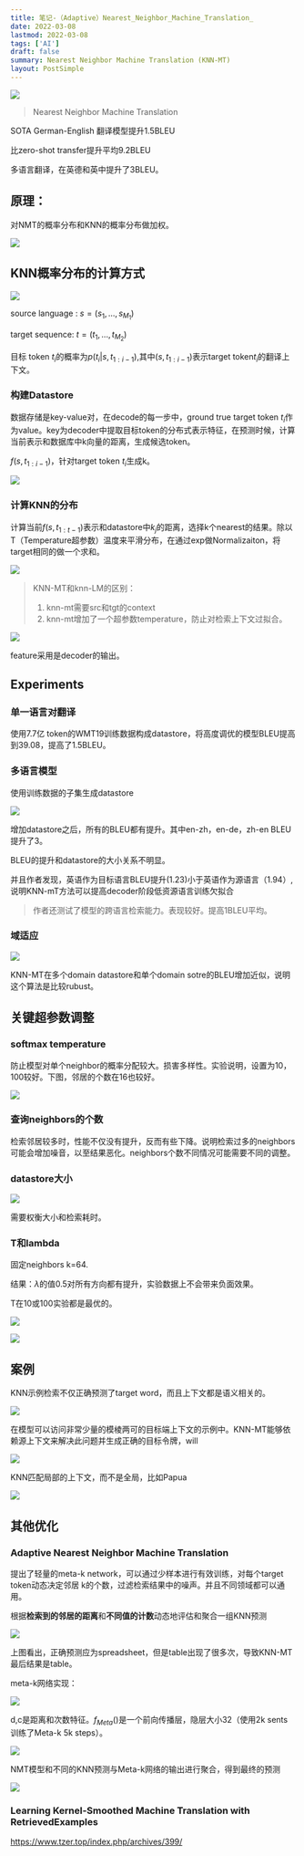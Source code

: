 ```yaml
---
title: 笔记-（Adaptive）Nearest_Neighbor_Machine_Translation_
date: 2022-03-08
lastmod: 2022-03-08
tags: ['AI']
draft: false
summary: Nearest Neighbor Machine Translation (KNN-MT)
layout: PostSimple
---
```


![](https://www.tzer.top/usr/uploads/2022/03/2007333394.png)

> Nearest Neighbor Machine Translation

SOTA German-English 翻译模型提升1.5BLEU

比zero-shot transfer提升平均9.2BLEU

多语言翻译，在英德和英中提升了3BLEU。

## 原理：

对NMT的概率分布和KNN的概率分布做加权。

![](https://www.tzer.top/usr/uploads/2022/03/1936347486.png)

## KNN概率分布的计算方式

![](https://www.tzer.top/usr/uploads/2022/03/1279056054.png)

source language : $s=(s_1,...,s_{M_1})$

target sequence: $t=(t_1,...,t_{M_2})$

目标 token $t_i$的概率为$p(t_i|s,t_{1:i-1})$,其中$(s,t_{1:i-1})$表示target token$t_i$的翻译上下文。

### 构建Datastore

数据存储是key-value对，在decode的每一步中，ground true target token $t_i$作为value。key为decoder中提取目标token的分布式表示特征，在预测时候，计算当前表示和数据库中k向量的距离，生成候选token。

$f(s,t_{1:i-1})$，针对target token $t_i$生成k。

![](https://www.tzer.top/usr/uploads/2022/03/270673578.png)

### 计算KNN的分布

计算当前$f(s,t_{1:t-1})$表示和datastore中$k_j$的距离，选择k个nearest的结果。除以T（Temperature超参数）温度来平滑分布，在通过exp做Normalizaiton，将target相同的做一个求和。

![](https://www.tzer.top/usr/uploads/2022/03/3717518659.png)

> KNN-MT和knn-LM的区别：
>
> 1. knn-mt需要src和tgt的context
> 2. knn-mt增加了一个超参数temperature，防止对检索上下文过拟合。

![](https://www.tzer.top/usr/uploads/2022/03/726049670.png)

feature采用是decoder的输出。

## Experiments

### 单一语言对翻译

使用7.7亿 token的WMT19训练数据构成datastore，将高度调优的模型BLEU提高到39.08，提高了1.5BLEU。

### 多语言模型

使用训练数据的子集生成datastore

![](https://www.tzer.top/usr/uploads/2022/03/1864905435.png)

增加datastore之后，所有的BLEU都有提升。其中en-zh，en-de，zh-en BLEU提升了3。

BLEU的提升和datastore的大小关系不明显。

并且作者发现，英语作为目标语言BLEU提升(1.23)小于英语作为源语言（1.94）,说明KNN-mT方法可以提高decoder阶段低资源语言训练欠拟合

> 作者还测试了模型的跨语言检索能力。表现较好。提高1BLEU平均。

### 域适应

![](https://www.tzer.top/usr/uploads/2022/03/2324126970.png)

KNN-MT在多个domain datastore和单个domain sotre的BLEU增加近似，说明这个算法是比较rubust。

## 关键超参数调整

### softmax temperature

防止模型对单个neighbor的概率分配较大。损害多样性。实验说明，设置为10，100较好。下图，邻居的个数在16也较好。

![](https://www.tzer.top/usr/uploads/2022/03/3370754496.png)

### 查询neighbors的个数

检索邻居较多时，性能不仅没有提升，反而有些下降。说明检索过多的neighbors可能会增加噪音，以至结果恶化。neighbors个数不同情况可能需要不同的调整。

### datastore大小

![](https://www.tzer.top/usr/uploads/2022/03/989383657.png)

需要权衡大小和检索耗时。

### T和lambda

固定neighbors k=64.

结果：$\lambda$的值0.5对所有方向都有提升，实验数据上不会带来负面效果。

T在10或100实验都是最优的。

![](https://www.tzer.top/usr/uploads/2022/03/4272766209.png)

![](https://www.tzer.top/usr/uploads/2022/03/3962600120.png)

## 案例

KNN示例检索不仅正确预测了target word，而且上下文都是语义相关的。

![](https://www.tzer.top/usr/uploads/2022/03/3467080491.png)

在模型可以访问非常少量的模棱两可的目标端上下文的示例中。KNN-MT能够依赖源上下文来解决此问题并生成正确的目标令牌，will

![](https://www.tzer.top/usr/uploads/2022/03/797282224.png)

KNN匹配局部的上下文，而不是全局，比如Papua

![](https://www.tzer.top/usr/uploads/2022/03/4132078010.png)

## 其他优化

### Adaptive Nearest Neighbor Machine Translation

提出了轻量的meta-k network，可以通过少样本进行有效训练，对每个target token动态决定邻居 k的个数，过滤检索结果中的噪声。并且不同领域都可以通用。

根据**检索到的邻居的距离**和**不同值的计数**动态地评估和聚合一组KNN预测

![](https://www.tzer.top/usr/uploads/2022/03/692906177.png)

上图看出，正确预测应为spreadsheet，但是table出现了很多次，导致KNN-MT最后结果是table。

meta-k网络实现：

![](https://www.tzer.top/usr/uploads/2022/03/2988224032.png)

d,c是距离和次数特征。$f_{Meta}()$是一个前向传播层，隐层大小32（使用2k sents 训练了Meta-k 5k steps）。

![](https://www.tzer.top/usr/uploads/2022/03/2000080115.png)

NMT模型和不同的KNN预测与Meta-k网络的输出进行聚合，得到最终的预测

![](https://www.tzer.top/usr/uploads/2022/03/2535489193.png)

### Learning Kernel-Smoothed Machine Translation with RetrievedExamples

https://www.tzer.top/index.php/archives/399/
